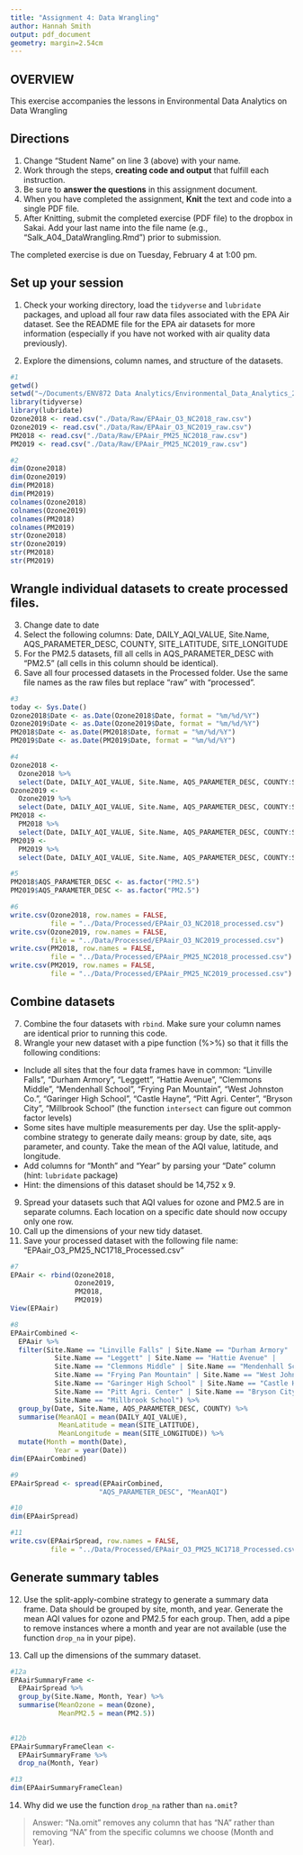 ```yaml
---
title: "Assignment 4: Data Wrangling"
author: Hannah Smith
output: pdf_document
geometry: margin=2.54cm
---
```


## OVERVIEW

This exercise accompanies the lessons in Environmental Data Analytics on Data Wrangling 

## Directions
1. Change "Student Name" on line 3 (above) with your name.
3. Work through the steps, **creating code and output** that fulfill each instruction.
4. Be sure to **answer the questions** in this assignment document.
6. When you have completed the assignment, **Knit** the text and code into a single PDF file.
8. After Knitting, submit the completed exercise (PDF file) to the dropbox in Sakai. Add your last name into the file name (e.g., "Salk_A04_DataWrangling.Rmd") prior to submission.

The completed exercise is due on Tuesday, February 4 at 1:00 pm.

## Set up your session 
1. Check your working directory, load the `tidyverse` and `lubridate` packages, and upload all four raw data files associated with the EPA Air dataset. See the README file for the EPA air datasets for more information (especially if you have not worked with air quality data previously). 

2. Explore the dimensions, column names, and structure of the datasets. 

```r
#1
getwd()
setwd("~/Documents/ENV872 Data Analytics/Environmental_Data_Analytics_2020")
library(tidyverse)
library(lubridate)
Ozone2018 <- read.csv("./Data/Raw/EPAair_O3_NC2018_raw.csv")
Ozone2019 <- read.csv("./Data/Raw/EPAair_O3_NC2019_raw.csv")
PM2018 <- read.csv("./Data/Raw/EPAair_PM25_NC2018_raw.csv")
PM2019 <- read.csv("./Data/Raw/EPAair_PM25_NC2019_raw.csv")

#2
dim(Ozone2018)
dim(Ozone2019)
dim(PM2018)
dim(PM2019)
colnames(Ozone2018)
colnames(Ozone2019)
colnames(PM2018)
colnames(PM2019)
str(Ozone2018)
str(Ozone2019)
str(PM2018)
str(PM2019)
```

## Wrangle individual datasets to create processed files.
3. Change date to date
4. Select the following columns: Date, DAILY_AQI_VALUE, Site.Name, AQS_PARAMETER_DESC, COUNTY, SITE_LATITUDE, SITE_LONGITUDE
5. For the PM2.5 datasets, fill all cells in AQS_PARAMETER_DESC with "PM2.5" (all cells in this column should be identical).
6. Save all four processed datasets in the Processed folder. Use the same file names as the raw files but replace "raw" with "processed".

```r
#3
today <- Sys.Date()
Ozone2018$Date <- as.Date(Ozone2018$Date, format = "%m/%d/%Y")
Ozone2019$Date <- as.Date(Ozone2019$Date, format = "%m/%d/%Y")
PM2018$Date <- as.Date(PM2018$Date, format = "%m/%d/%Y")
PM2019$Date <- as.Date(PM2019$Date, format = "%m/%d/%Y")

#4
Ozone2018 <-
  Ozone2018 %>%
  select(Date, DAILY_AQI_VALUE, Site.Name, AQS_PARAMETER_DESC, COUNTY:SITE_LONGITUDE)
Ozone2019 <-
  Ozone2019 %>%
  select(Date, DAILY_AQI_VALUE, Site.Name, AQS_PARAMETER_DESC, COUNTY:SITE_LONGITUDE)
PM2018 <-
  PM2018 %>%
  select(Date, DAILY_AQI_VALUE, Site.Name, AQS_PARAMETER_DESC, COUNTY:SITE_LONGITUDE)
PM2019 <-
  PM2019 %>%
  select(Date, DAILY_AQI_VALUE, Site.Name, AQS_PARAMETER_DESC, COUNTY:SITE_LONGITUDE)

#5
PM2018$AQS_PARAMETER_DESC <- as.factor("PM2.5")
PM2019$AQS_PARAMETER_DESC <- as.factor("PM2.5")

#6
write.csv(Ozone2018, row.names = FALSE, 
          file = "../Data/Processed/EPAair_O3_NC2018_processed.csv")
write.csv(Ozone2019, row.names = FALSE, 
          file = "../Data/Processed/EPAair_O3_NC2019_processed.csv")
write.csv(PM2018, row.names = FALSE, 
          file = "../Data/Processed/EPAair_PM25_NC2018_processed.csv")
write.csv(PM2019, row.names = FALSE, 
          file = "../Data/Processed/EPAair_PM25_NC2019_processed.csv")

```


## Combine datasets
7. Combine the four datasets with `rbind`. Make sure your column names are identical prior to running this code. 
8. Wrangle your new dataset with a pipe function (%>%) so that it fills the following conditions: 

* Include all sites that the four data frames have in common: "Linville Falls", "Durham Armory", "Leggett", "Hattie Avenue", "Clemmons Middle", "Mendenhall School", "Frying Pan Mountain", "West Johnston Co.", "Garinger High School", "Castle Hayne", "Pitt Agri. Center", "Bryson City", "Millbrook School" (the function `intersect` can figure out common factor levels)
* Some sites have multiple measurements per day. Use the split-apply-combine strategy to generate daily means: group by date, site, aqs parameter, and county. Take the mean of the AQI value, latitude, and longitude.
* Add columns for "Month" and "Year" by parsing your "Date" column (hint: `lubridate` package)
* Hint: the dimensions of this dataset should be 14,752 x 9.

9. Spread your datasets such that AQI values for ozone and PM2.5 are in separate columns. Each location on a specific date should now occupy only one row.
10. Call up the dimensions of your new tidy dataset.
11. Save your processed dataset with the following file name: "EPAair_O3_PM25_NC1718_Processed.csv"

```r
#7
EPAair <- rbind(Ozone2018,
                Ozone2019,
                PM2018,
                PM2019)
View(EPAair)

#8
EPAairCombined <- 
  EPAair %>%
  filter(Site.Name == "Linville Falls" | Site.Name == "Durham Armory" | 
           Site.Name == "Leggett" | Site.Name == "Hattie Avenue" | 
           Site.Name == "Clemmons Middle" | Site.Name == "Mendenhall School" | 
           Site.Name == "Frying Pan Mountain" | Site.Name == "West Johnston Co." | 
           Site.Name == "Garinger High School" | Site.Name == "Castle Hayne" |
           Site.Name == "Pitt Agri. Center" | Site.Name == "Bryson City" | 
           Site.Name == "Millbrook School") %>%
  group_by(Date, Site.Name, AQS_PARAMETER_DESC, COUNTY) %>%
  summarise(MeanAQI = mean(DAILY_AQI_VALUE), 
            MeanLatitude = mean(SITE_LATITUDE),
            MeanLongitude = mean(SITE_LONGITUDE)) %>%
  mutate(Month = month(Date),
           Year = year(Date))
dim(EPAairCombined)

#9
EPAairSpread <- spread(EPAairCombined,
                      "AQS_PARAMETER_DESC", "MeanAQI")

#10
dim(EPAairSpread)

#11
write.csv(EPAairSpread, row.names = FALSE,
          file = "../Data/Processed/EPAair_O3_PM25_NC1718_Processed.csv")

```


## Generate summary tables
12. Use the split-apply-combine strategy to generate a summary data frame. Data should be grouped by site, month, and year. Generate the mean AQI values for ozone and PM2.5 for each group. Then, add a pipe to remove instances where a month and year are not available (use the function `drop_na` in your pipe). 

13. Call up the dimensions of the summary dataset.

```r
#12a 
EPAairSummaryFrame <-
  EPAairSpread %>%
  group_by(Site.Name, Month, Year) %>%
  summarise(MeanOzone = mean(Ozone), 
            MeanPM2.5 = mean(PM2.5))
  

#12b
EPAairSummaryFrameClean <-
  EPAairSummaryFrame %>%
  drop_na(Month, Year)

#13
dim(EPAairSummaryFrameClean)
```

14. Why did we use the function `drop_na` rather than `na.omit`?

> Answer: "Na.omit" removes any column that has "NA" rather than removing "NA" from the specific columns we choose (Month and Year).